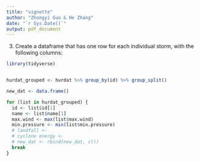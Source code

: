 ```yaml
---
title: "vignette"
author: "Zhongyi Guo & He Zhang"
date: "`r Sys.Date()`"
output: pdf_document
---
```



3. Create a dataframe that has one row for each individual storm, with the 
following columns:

```r

library(tidyverse)


hurdat_grouped <- hurdat %>% group_by(id) %>% group_split()

new_dat <- data.frame()

for (list in hurdat_grouped) {
  id <- list$id[1]
  name <- list$name[1]
  max.wind <- max(list$max.wind)
  min.pressure <- min(list$min.pressure)
  # landfall <- 
  # cyclone energy <-
  # new_dat <- rbind(new_dat, c())
  break
}
```
